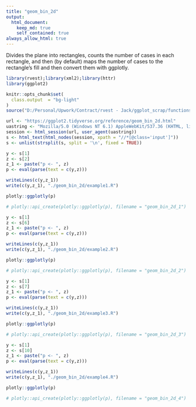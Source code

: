 ```yaml
---
title: "geom_bin_2d"
output: 
  html_document:
    keep_md: true
    self_contained: true
always_allow_html: true
---
```


Divides the plane into rectangles, counts the number of cases in each rectangle, and then (by default) maps the number of cases to the rectangle's fill and then convert them with ggplotly.

```r
library(rvest);library(xml2);library(httr)
library(ggplot2)

knitr::opts_chunk$set(
  class.output  = "bg-light"
)
source("D:/Personal/Upwork/Contract/rvest - Jack/ggplot_scrap/functions.R")
```

```r
url <- "https://ggplot2.tidyverse.org/reference/geom_bin_2d.html"
uastring <- "Mozilla/5.0 (Windows NT 6.1) AppleWebKit/537.36 (KHTML, like Gecko) Chrome/88.0.4324.190 Safari/537.36"
session <- html_session(url, user_agent(uastring))
s <- html_text(html_nodes(session, xpath = "//*[@class='input']"))
s <- unlist(strsplit(s, split = '\n', fixed = TRUE))
```

```r
y <- s[1]
z <- s[2]
z_1 <- paste("p <- ", z)
p <- eval(parse(text = c(y,z)))
```

```r
writeLines(c(y,z_1))
write(c(y,z_1), "./geom_bin_2d/example1.R")
```

```r
plotly::ggplotly(p)
```

```r
# plotly::api_create(plotly::ggplotly(p), filename = "geom_bin_2d_1")
```

```r
y <- s[1]
z <- s[6]
z_1 <- paste("p <- ", z)
p <- eval(parse(text = c(y,z)))
```

```r
writeLines(c(y,z_1))
write(c(y,z_1), "./geom_bin_2d/example2.R")
```

```r
plotly::ggplotly(p)
```

```r
# plotly::api_create(plotly::ggplotly(p), filename = "geom_bin_2d_2")
```

```r
y <- s[1]
z <- s[7]
z_1 <- paste("p <- ", z)
p <- eval(parse(text = c(y,z)))
```

```r
writeLines(c(y,z_1))
write(c(y,z_1), "./geom_bin_2d/example3.R")
```

```r
plotly::ggplotly(p)
```

```r
# plotly::api_create(plotly::ggplotly(p), filename = "geom_bin_2d_3")
```

```r
y <- s[1]
z <- s[10]
z_1 <- paste("p <- ", z)
p <- eval(parse(text = c(y,z)))
```

```r
writeLines(c(y,z_1))
write(c(y,z_1), "./geom_bin_2d/example4.R")
```

```r
plotly::ggplotly(p)
```

```r
# plotly::api_create(plotly::ggplotly(p), filename = "geom_bin_2d_4")
```


